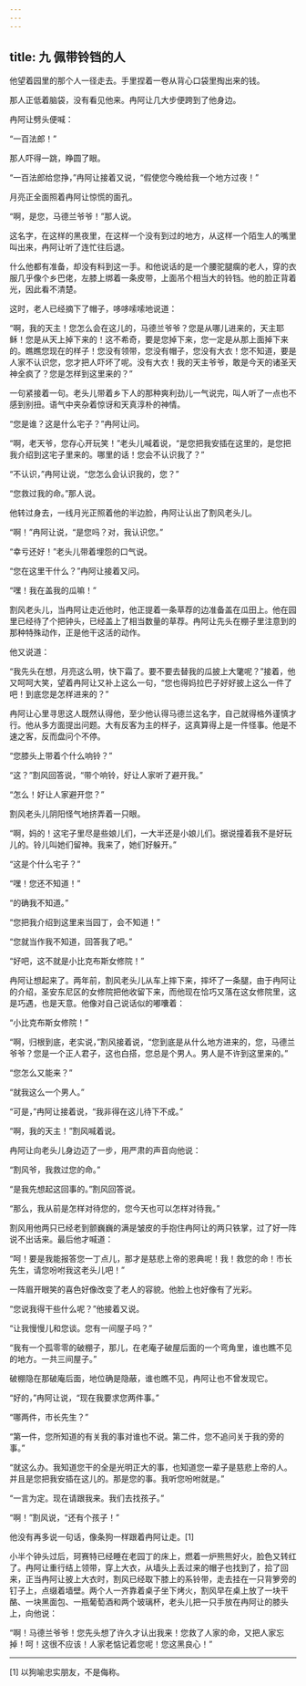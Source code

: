 ```yaml
---
---
---
```

title: 九 佩带铃铛的人
---




他望着园里的那个人一径走去。手里捏着一卷从背心口袋里掏出来的钱。

那人正低着脑袋，没有看见他来。冉阿让几大步便跨到了他身边。

冉阿让劈头便喊：

“一百法郎！”

那人吓得一跳，睁圆了眼。

“一百法郎给您挣，”冉阿让接着又说，“假使您今晚给我一个地方过夜！”

月亮正全面照着冉阿让惊慌的面孔。

“啊，是您，马德兰爷爷！”那人说。

这名字，在这样的黑夜里，在这样一个没有到过的地方，从这样一个陌生人的嘴里叫出来，冉阿让听了连忙往后退。

什么他都有准备，却没有料到这一手。和他说话的是一个腰驼腿瘸的老人，穿的衣服几乎像个乡巴佬，左膝上绑着一条皮带，上面吊个相当大的铃铛。他的脸正背着光，因此看不清楚。

这时，老人已经摘下了帽子，哆哆嗦嗦地说道：

“啊，我的天主！您怎么会在这儿的，马德兰爷爷？您是从哪儿进来的，天主耶稣！您是从天上掉下来的！这不希奇，要是您掉下来，您一定是从那上面掉下来的。瞧瞧您现在的样子！您没有领带，您没有帽子，您没有大衣！您不知道，要是人家不认识您，您才把人吓坏了呢。没有大衣！我的天主爷爷，敢是今天的诸圣天神全疯了？您是怎样到这里来的？”

一句紧接着一句。老头儿带着乡下人的那种爽利劲儿一气说完，叫人听了一点也不感到别扭。语气中夹杂着惊讶和天真淳朴的神情。

“您是谁？这是什么宅子？”冉阿让问。

“啊，老天爷，您存心开玩笑！”老头儿喊着说，“是您把我安插在这里的，是您把我介绍到这宅子里来的。哪里的话！您会不认识我了？”

“不认识，”冉阿让说，“您怎么会认识我的，您？”

“您救过我的命。”那人说。

他转过身去，一线月光正照着他的半边脸，冉阿让认出了割风老头儿。

“啊！”冉阿让说，“是您吗？对，我认识您。”

“幸亏还好！”老头儿带着埋怨的口气说。

“您在这里干什么？”冉阿让接着又问。

“嘿！我在盖我的瓜嘛！”

割风老头儿，当冉阿让走近他时，他正提着一条草荐的边准备盖在瓜田上。他在园里已经待了个把钟头，已经盖上了相当数量的草荐。冉阿让先头在棚子里注意到的那种特殊动作，正是他干这活的动作。

他又说道：

“我先头在想，月亮这么明，快下霜了。要不要去替我的瓜披上大氅呢？”接着，他又呵呵大笑，望着冉阿让又补上这么一句，“您也得妈拉巴子好好披上这么一件了吧！到底您是怎样进来的？”

冉阿让心里寻思这人既然认得他，至少他认得马德兰这名字，自己就得格外谨慎才行。他从多方面提出问题。大有反客为主的样子，这真算得上是一件怪事。他是不速之客，反而盘问个不停。

“您膝头上带着个什么响铃？”

“这？”割风回答说，“带个响铃，好让人家听了避开我。”

“怎么！好让人家避开您？”

割风老头儿阴阳怪气地挤弄着一只眼。

“啊，妈的！这宅子里尽是些娘儿们，一大半还是小娘儿们。据说撞着我不是好玩儿的。铃儿叫她们留神。我来了，她们好躲开。”

“这是个什么宅子？”

“嘿！您还不知道！”

“的确我不知道。”

“您把我介绍到这里来当园丁，会不知道！”

“您就当作我不知道，回答我了吧。”

“好吧，这不就是小比克布斯女修院！”

冉阿让想起来了。两年前，割风老头儿从车上摔下来，摔坏了一条腿，由于冉阿让的介绍，圣安东尼区的女修院把他收留下来，而他现在恰巧又落在这女修院里，这是巧遇，也是天意。他像对自己说话似的嘟囔着：

“小比克布斯女修院！”

“啊，归根到底，老实说，”割风接着说，“您到底是从什么地方进来的，您，马德兰爷爷？您是一个正人君子，这也白搭，您总是个男人。男人是不许到这里来的。”

“您怎么又能来？”

“就我这么一个男人。”

“可是，”冉阿让接着说，“我非得在这儿待下不成。”

“啊，我的天主！”割风喊着说。

冉阿让向老头儿身边迈了一步，用严肃的声音向他说：

“割风爷，我救过您的命。”

“是我先想起这回事的。”割风回答说。

“那么，我从前是怎样对待您的，您今天也可以怎样对待我。”

割风用他两只已经老到颤巍巍的满是皱皮的手抱住冉阿让的两只铁掌，过了好一阵说不出话来。最后他才喊道：

“呵！要是我能报答您一丁点儿，那才是慈悲上帝的恩典呢！我！救您的命！市长先生，请您吩咐我这老头儿吧！”

一阵眉开眼笑的喜色好像改变了老人的容貌。他脸上也好像有了光彩。

“您说我得干些什么呢？”他接着又说。

“让我慢慢儿和您谈。您有一间屋子吗？”

“我有一个孤零零的破棚子，那儿，在老庵子破屋后面的一个弯角里，谁也瞧不见的地方。一共三间屋子。”

破棚隐在那破庵后面，地位确是隐蔽，谁也瞧不见，冉阿让也不曾发现它。

“好的，”冉阿让说，“现在我要求您两件事。”

“哪两件，市长先生？”

“第一件，您所知道的有关我的事对谁也不说。第二件，您不追问关于我的旁的事。”

“就这么办。我知道您干的全是光明正大的事，也知道您一辈子是慈悲上帝的人。并且是您把我安插在这儿的。那是您的事。我听您吩咐就是。”

“一言为定。现在请跟我来。我们去找孩子。”

“啊！”割风说，“还有个孩子！”

他没有再多说一句话，像条狗一样跟着冉阿让走。[1]

小半个钟头过后，珂赛特已经睡在老园丁的床上，燃着一炉熊熊好火，脸色又转红了。冉阿让重行结上领带，穿上大衣，从墙头上丢过来的帽子也找到了，拾了回来，正当冉阿让披上大衣时，割风已经取下膝上的系铃带，走去挂在一只背箩旁的钉子上，点缀着墙壁。两个人一齐靠着桌子坐下烤火，割风早在桌上放了一块干酪、一块黑面包、一瓶葡萄酒和两个玻璃杯，老头儿把一只手放在冉阿让的膝头上，向他说：

“啊！马德兰爷爷！您先头想了许久才认出我来！您救了人家的命，又把人家忘掉！呵！这很不应该！人家老惦记着您呢！您这黑良心！”



* * *



[1] 以狗喻忠实朋友，不是侮称。